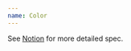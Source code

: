 ```yaml
---
name: Color
---
```


See [Notion](https://www.notion.so/artsy/Color-a0c24896daf8433d9409aee2146ac267)
for more detailed spec.

<ColorComponent color="black100" />
<ColorComponent color="purple100" />

